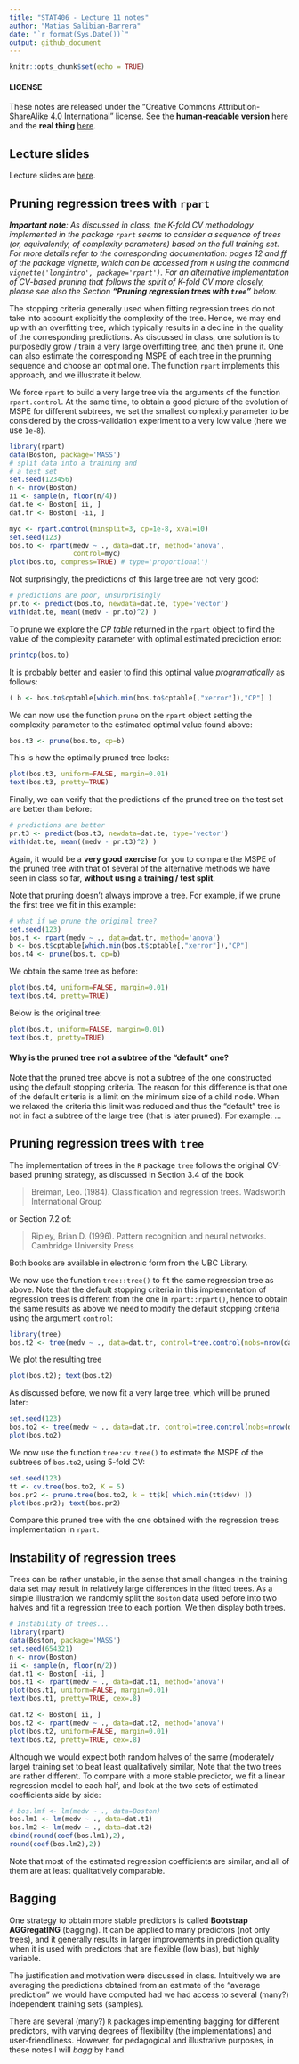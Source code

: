 ```yaml
---
title: "STAT406 - Lecture 11 notes"
author: "Matias Salibian-Barrera"
date: "`r format(Sys.Date())`"
output: github_document
---
```


```r
knitr::opts_chunk$set(echo = TRUE)
```

#### LICENSE
These notes are released under the 
"Creative Commons Attribution-ShareAlike 4.0 International" license. 
See the **human-readable version** [here](https://creativecommons.org/licenses/by-sa/4.0/)
and the **real thing** [here](https://creativecommons.org/licenses/by-sa/4.0/legalcode). 

## Lecture slides

Lecture slides are [here](STAT406-18-lecture-11.pdf). 

## Pruning regression trees with `rpart`

_**Important note**: As discussed in class, the K-fold CV methodology
implemented in the package `rpart` seems to consider 
a sequence of trees (or, equivalently, of complexity parameters)
based on the full training set. For more details
refer to the corresponding documentation: pages 12 and ff of the
package vignette, which can be accessed from `R` using the
command `vignette('longintro', package='rpart')`. 
For an alternative implementation of CV-based pruning 
that follows the spirit of K-fold
CV more closely, please see also the Section **"Pruning regression trees
with `tree`"** below._ 

The stopping criteria generally used when fitting regression trees do not
take into account explicitly the complexity of the tree. Hence, we 
may end up with an overfitting tree, which typically results in 
a decline in the quality of the corresponding predictions. As discussed
in class, one solution is to purposedly grow / train a very large overfitting
tree, and then prune it. One can also estimate the corresponding MSPE
of each tree in the prunning sequence and choose an optimal one. 
The function `rpart` implements this approach, and we illustrate it
below. 



We force `rpart` to build a very large tree via the arguments
of the function `rpart.control`. At the same time, to obtain a good
picture of the evolution of MSPE for different subtrees, we set the smallest 
complexity parameter to be considered by the cross-validation
experiment to a very low value (here we use `1e-8`).
```r
library(rpart)
data(Boston, package='MASS')
# split data into a training and
# a test set
set.seed(123456) 
n <- nrow(Boston)
ii <- sample(n, floor(n/4))
dat.te <- Boston[ ii, ]
dat.tr <- Boston[ -ii, ]

myc <- rpart.control(minsplit=3, cp=1e-8, xval=10)
set.seed(123)
bos.to <- rpart(medv ~ ., data=dat.tr, method='anova',
                control=myc)
plot(bos.to, compress=TRUE) # type='proportional')
```

Not surprisingly, the predictions of this large tree are 
not very good:
```r
# predictions are poor, unsurprisingly
pr.to <- predict(bos.to, newdata=dat.te, type='vector')
with(dat.te, mean((medv - pr.to)^2) )
```

To prune we explore the *CP table* returned in the
`rpart` object to find the value of the complexity
parameter with optimal estimated prediction error:  
```r
printcp(bos.to)
```
It is probably better and easier to find this 
optimal value *programatically* as follows: 
```r
( b <- bos.to$cptable[which.min(bos.to$cptable[,"xerror"]),"CP"] )
```

We can now use the function 
`prune` on the `rpart` object setting the complexity parameter
to the estimated optimal value found above:
```r
bos.t3 <- prune(bos.to, cp=b)
```
This is how the optimally pruned tree looks:

```r
plot(bos.t3, uniform=FALSE, margin=0.01)
text(bos.t3, pretty=TRUE)
```


Finally, we can verify that the predictions of the pruned 
tree on the test set are better than before:
```r
# predictions are better
pr.t3 <- predict(bos.t3, newdata=dat.te, type='vector')
with(dat.te, mean((medv - pr.t3)^2) )
```

Again, it would be a **very good exercise** for you to 
compare the MSPE of the pruned tree with that of several
of the alternative methods we have seen in class so far,
**without using a training / test split**. 

Note that pruning doesn't always improve a tree. For example, 
if we prune the first tree we fit in this example:
```r
# what if we prune the original tree?
set.seed(123)
bos.t <- rpart(medv ~ ., data=dat.tr, method='anova')
b <- bos.t$cptable[which.min(bos.t$cptable[,"xerror"]),"CP"]
bos.t4 <- prune(bos.t, cp=b)
```
We obtain the same tree as before:

```r
plot(bos.t4, uniform=FALSE, margin=0.01)
text(bos.t4, pretty=TRUE)
```

Below is the original tree:

```r
plot(bos.t, uniform=FALSE, margin=0.01)
text(bos.t, pretty=TRUE)
```

#### Why is the pruned tree not a subtree of the "default" one?

Note that the pruned tree above is not a subtree of the one
constructed using the default stopping criteria.  The reason 
for this difference is that one of the default criteria is 
a limit on the minimum size of a child node. When we relaxed
the criteria this limit was reduced and thus the "default" tree
is not in fact a subtree of the large tree
(that is later pruned). For example: ... 

## Pruning regression trees with `tree`

The implementation of trees in the `R` package `tree` follows
the original CV-based pruning strategy, as discussed in 
Section 3.4 of the book

> Breiman, Leo. (1984). Classification and regression trees. Wadsworth International Group

or Section 7.2 of:

> Ripley, Brian D. (1996). Pattern recognition and neural networks. Cambridge University Press

Both books are available in electronic form from the UBC Library. 

We now use the function `tree::tree()` to fit the same regression
tree as above. Note that the default stopping criteria in this
implementation of regression trees is different from the one in
`rpart::rpart()`, hence to obtain the same results as above we
need to modify the default stopping criteria using the argument
`control`: 
```r
library(tree)
bos.t2 <- tree(medv ~ ., data=dat.tr, control=tree.control(nobs=nrow(dat.tr), mincut=6, minsize=20))
```

We plot the resulting tree

```r
plot(bos.t2); text(bos.t2)
```

As discussed before, we now fit a very large tree, which will be 
pruned later:

```r
set.seed(123)
bos.to2 <- tree(medv ~ ., data=dat.tr, control=tree.control(nobs=nrow(dat.tr), mincut=1, minsize=2, mindev=1e-10))
plot(bos.to2)
```

We now use the function `tree:cv.tree()` to estimate the MSPE of 
the subtrees of `bos.to2`, using 5-fold CV:

```r
set.seed(123)
tt <- cv.tree(bos.to2, K = 5)
bos.pr2 <- prune.tree(bos.to2, k = tt$k[ which.min(tt$dev) ])
plot(bos.pr2); text(bos.pr2)
```

Compare this pruned tree with the one obtained with the regression trees
implementation in `rpart`. 


## Instability of regression trees 

Trees can be rather unstable, in the sense that small changes in the
training data set may result in relatively large differences in the
fitted trees. As a simple illustration we randomly split the 
`Boston` data used before into two halves and fit a regression
tree to each portion. We then display both trees.

```r
# Instability of trees...
library(rpart)
data(Boston, package='MASS')
set.seed(654321)
n <- nrow(Boston)
ii <- sample(n, floor(n/2))
dat.t1 <- Boston[ -ii, ]
bos.t1 <- rpart(medv ~ ., data=dat.t1, method='anova')
plot(bos.t1, uniform=FALSE, margin=0.01)
text(bos.t1, pretty=TRUE, cex=.8)
```

```r
dat.t2 <- Boston[ ii, ]
bos.t2 <- rpart(medv ~ ., data=dat.t2, method='anova')
plot(bos.t2, uniform=FALSE, margin=0.01)
text(bos.t2, pretty=TRUE, cex=.8)
```

Although we would expect both random halves of the same (moderately large) 
training set to beat least qualitatively similar, 
Note that the two trees are rather different. 
To compare with a more stable predictor, we fit a linear
regression model to each half, and look at the two sets of estimated
coefficients side by side:
```r
# bos.lmf <- lm(medv ~ ., data=Boston)
bos.lm1 <- lm(medv ~ ., data=dat.t1)
bos.lm2 <- lm(medv ~ ., data=dat.t2)
cbind(round(coef(bos.lm1),2),
round(coef(bos.lm2),2))
```
Note that most of the estimated regression coefficients are 
similar, and all of them are at least qualitatively comparable. 

## Bagging

One strategy to obtain more stable predictors is called
**Bootstrap AGGregatING** (bagging). It can be applied to
many predictors (not only trees), and it generally results
in larger improvements in prediction quality when it is used with predictors
that are flexible (low bias), but highly variable.

The justification and motivation were discussed in class. Intuitively
we are averaging the predictions obtained from an estimate of the 
"average prediction" we would have computed had we had access to 
several (many?) independent training sets (samples). 

There are several (many?) `R` packages implementing
bagging for different predictors, with varying degrees of 
flexibility (the implementations) and user-friendliness. 
However, for pedagogical and illustrative purposes, in these notes I will
*bagg* by hand.

<!-- ### Bagging by hand -->

<!-- Again, to simplify the discussion and presentation, in order to evaluate  -->
<!-- prediction quality I will split the  -->
<!-- data (`Boston`) into a training and a test set. We do this now: -->
<!-- ```{r bag1, fig.width=5, fig.height=5, message=FALSE, warning=FALSE} -->
<!-- set.seed(123456) -->
<!-- n <- nrow(Boston) -->
<!-- ii <- sample(n, floor(n/4)) -->
<!-- dat.te <- Boston[ ii, ] -->
<!-- dat.tr <- Boston[ -ii, ] -->
<!-- ``` -->
<!-- I will now train $N = 5$ trees and average their predictions.  -->
<!-- Note that, in order to illustrate the process more -->
<!-- clearly, I will compute and store the $N \times n_e$ -->
<!-- predictions, where $n_e$ denotes the number of observations in  -->
<!-- the test set. This is not the best (most efficient) way of implementing *bagging*, -->
<!-- but the main purpose here is to understand **what** we are doing. Also note that -->
<!-- an alternative (better in terms of reusability of the -->
<!-- ensamble, but maybe still not the most efficient option) would be -->
<!-- to store the $N$ trees directly. This would also allow for -->
<!-- more elegant and easy to read code. Once again, this approach  -->
<!-- will be sacrificed in the altar of clarity of presentation and  -->
<!-- pedagogy (but do try it yourself!) -->

<!-- First create an array where we will store all the predictions: -->
<!-- ```{r bag2, fig.width=5, fig.height=5, message=FALSE, warning=FALSE} -->
<!-- N <- 5 -->
<!-- myps <- array(NA, dim=c(nrow(dat.te), N)) -->
<!-- con <- rpart.control(minsplit=3, cp=1e-3, xval=1) -->
<!-- ``` -->
<!-- The last object (`con`) contains my options to train large -->
<!-- (potentially overfitting) trees.  -->
<!-- ```{r bag3, fig.width=5, fig.height=5, message=FALSE, warning=FALSE} -->
<!-- n.tr <- nrow(dat.tr) -->
<!-- set.seed(123456) -->
<!-- for(j in 1:N) { -->
<!--   ii <- sample(n.tr, replace=TRUE) -->
<!--   tmp <- rpart(medv ~ ., data=dat.tr[ii, ], method='anova', control=con) -->
<!--   myps[,j] <- predict(tmp, newdata=dat.te, type='vector') -->
<!-- } -->
<!-- pr.bagg <- rowMeans(myps) -->
<!-- with(dat.te, mean( (medv - pr.bagg)^2 ) ) -->
<!-- ``` -->
<!-- And compare with predictions from the pruned tree, and the -->
<!-- ones from other predictors discussed in the previous note: -->
<!-- ```{r bag4, fig.width=5, fig.height=5, message=FALSE, warning=FALSE} -->
<!-- myc <- rpart.control(minsplit=3, cp=1e-8, xval=10) -->
<!-- set.seed(123) -->
<!-- bos.to <- rpart(medv ~ ., data=dat.tr, method='anova', -->
<!--                 control=myc) -->
<!-- b <- bos.to$cptable[which.min(bos.to$cptable[,"xerror"]),"CP"] -->
<!-- bos.t3 <- prune(bos.to, cp=b) -->
<!-- pr.t3 <- predict(bos.t3, newdata=dat.te, type='vector') -->
<!-- with(dat.te, mean((medv - pr.t3)^2) ) -->
<!-- ``` -->

<!-- What if we *bagg* $N = 10$ trees?  -->
<!-- ```{r bag10, fig.width=5, fig.height=5, message=FALSE, warning=FALSE, echo=FALSE} -->
<!-- N <- 10 -->
<!-- myps <- array(NA, dim=c(nrow(dat.te), N)) -->
<!-- n.tr <- nrow(dat.tr) -->
<!-- set.seed(123456) -->
<!-- for(j in 1:N) { -->
<!--   ii <- sample(n.tr, replace=TRUE) -->
<!--   tmp <- rpart(medv ~ ., data=dat.tr[ii, ], method='anova', control=con) -->
<!--   myps[,j] <- predict(tmp, newdata=dat.te, type='vector') -->
<!-- } -->
<!-- pr.bagg <- rowMeans(myps) -->
<!-- with(dat.te, mean( (medv - pr.bagg)^2 ) ) -->
<!-- ``` -->
<!-- or $N = 100$ trees?  -->
<!-- ```{r bag100, fig.width=5, fig.height=5, message=FALSE, warning=FALSE, echo=FALSE} -->
<!-- N <- 100 -->
<!-- myps <- array(NA, dim=c(nrow(dat.te), N)) -->
<!-- n.tr <- nrow(dat.tr) -->
<!-- set.seed(123456) -->
<!-- for(j in 1:N) { -->
<!--   ii <- sample(n.tr, replace=TRUE) -->
<!--   tmp <- rpart(medv ~ ., data=dat.tr[ii, ], method='anova', control=con) -->
<!--   myps[,j] <- predict(tmp, newdata=dat.te, type='vector') -->
<!-- } -->
<!-- pr.bagg <- rowMeans(myps) -->
<!-- with(dat.te, mean( (medv - pr.bagg)^2 ) ) -->
<!-- ``` -->
<!-- or $N = 1000$ trees?  -->
<!-- ```{r bag1000, fig.width=5, fig.height=5, message=FALSE, warning=FALSE, echo=FALSE} -->
<!-- N <- 1000 -->
<!-- myps <- array(NA, dim=c(nrow(dat.te), N)) -->
<!-- n.tr <- nrow(dat.tr) -->
<!-- set.seed(123456) -->
<!-- for(j in 1:N) { -->
<!--   ii <- sample(n.tr, replace=TRUE) -->
<!--   tmp <- rpart(medv ~ ., data=dat.tr[ii, ], method='anova', control=con) -->
<!--   myps[,j] <- predict(tmp, newdata=dat.te, type='vector') -->
<!-- } -->
<!-- pr.bagg <- rowMeans(myps) -->
<!-- with(dat.te, mean( (medv - pr.bagg)^2 ) ) -->
<!-- ``` -->

<!-- Should we consider higher values of $N$? How about other -->
<!-- training / test splits? Should we use CV instead?  -->

<!-- Another split: -->
<!-- ```{r anothersplit, fig.width=5, fig.height=5, message=FALSE, warning=FALSE, echo=FALSE} -->
<!-- set.seed(123) -->
<!-- n <- nrow(Boston) -->
<!-- ii <- sample(n, floor(n/4)) -->
<!-- dat.te <- Boston[ ii, ] -->
<!-- dat.tr <- Boston[ -ii, ] -->
<!-- for(N in c(5, 10, 100, 1000)) { -->
<!-- myps <- array(NA, dim=c(nrow(dat.te), N)) -->
<!-- n.tr <- nrow(dat.tr) -->
<!-- set.seed(123456) -->
<!-- for(j in 1:N) { -->
<!--   ii <- sample(n.tr, replace=TRUE) -->
<!--   tmp <- rpart(medv ~ ., data=dat.tr[ii, ], method='anova', control=con) -->
<!--   myps[,j] <- predict(tmp, newdata=dat.te, type='vector') -->
<!-- } -->
<!-- pr.bagg <- rowMeans(myps) -->
<!-- print(c(N, with(dat.te, mean( (medv - pr.bagg)^2 ) ))) -->
<!-- } -->
<!-- ``` -->

<!-- Similar conclusion: increasing $N$ helps, but the improvement  -->
<!-- becomes smaller, while the computational cost keeps increasing.  -->

<!-- ### Bagging a regression spline -->

<!-- Bagging does not provide much of an advantage when applied to linear -->
<!-- predictors (can you explain why?) Nevertheless, let us try it on the `lidar` data,  -->
<!-- which, as we did before, we randomly split into a training and test set: -->
<!-- ```{r bagsplines, fig.width=5, fig.height=5, message=FALSE, warning=FALSE} -->
<!-- data(lidar, package='SemiPar') -->
<!-- set.seed(123456) -->
<!-- n <- nrow(lidar) -->
<!-- ii <- sample(n, floor(n/5)) -->
<!-- lid.te <- lidar[ ii, ] -->
<!-- lid.tr <- lidar[ -ii, ] -->
<!-- ``` -->
<!-- Now fit a cubic spline, and estimate the MSPE using the test set: -->
<!-- ```{r bagsplines2, fig.width=5, fig.height=5, message=FALSE, warning=FALSE} -->
<!-- library(splines) -->
<!-- a <- lm(logratio ~ bs(x=range, df=10, degree=3), data=lid.tr)  -->
<!-- oo <- order(lid.tr$range) -->
<!-- pr.of <- predict(a, newdata=lid.te) -->
<!-- mean( (lid.te$logratio - pr.of)^2 ) -->
<!-- ``` -->
<!-- We build an ensemble of 10 fits and estimate the corresponding -->
<!-- MSPE using the test set: -->
<!-- ```{r bagsplines3, fig.width=5, fig.height=5, message=FALSE, warning=FALSE} -->
<!-- N <- 10 # 5 500 1500 -->
<!-- myps <- matrix(NA, nrow(lid.te), N) -->
<!-- set.seed(123456) -->
<!-- n.tr <- nrow(lid.tr) -->
<!-- for(i in 1:N) { -->
<!--   ii <- sample(n.tr, replace=TRUE) -->
<!--   a.b <- lm(logratio ~ bs(x=range, df=10, degree=3), data=lid.tr[ii,])  -->
<!--   myps[,i] <- predict(a.b, newdata=lid.te) -->
<!-- } -->
<!-- pr.ba <- rowMeans(myps)# , na.rm=TRUE) -->
<!-- mean( (lid.te$logratio - pr.ba)^2 ) -->
<!-- ``` -->




<!-- Using smoothing splines? -->


<!-- ```{r bagsmooth, fig.width=5, fig.height=5, message=FALSE, warning=FALSE} -->
<!-- a <- smooth.spline(x = lid.tr$range, y = lid.tr$logratio, cv = TRUE, all.knots = TRUE) -->
<!-- pr.of <- predict(a, x=lid.te$range)$y -->
<!-- mean( (lid.te$logratio - pr.of)^2 ) -->
<!-- ``` -->
<!-- Using ensemble of 10: -->
<!-- ```{r bagsmooth2, fig.width=5, fig.height=5, message=FALSE, warning=FALSE, echo=FALSE} -->
<!-- N <- 10 # 5 500 1500 -->
<!-- myps <- matrix(NA, nrow(lid.te), N) -->
<!-- set.seed(123456) -->
<!-- n.tr <- nrow(lid.tr) -->
<!-- for(i in 1:N) { -->
<!--   ii <- sample(n.tr, replace=TRUE) -->
<!--   a.b <- smooth.spline(x = lid.tr$range[ii], y = lid.tr$logratio[ii], cv = TRUE, all.knots = TRUE) -->
<!--   myps[,i] <- predict(a.b, x=lid.te$range)$y -->
<!-- } -->
<!-- pr.ba <- rowMeans(myps)# , na.rm=TRUE) -->
<!-- mean( (lid.te$logratio - pr.ba)^2 ) -->
<!-- ``` -->



